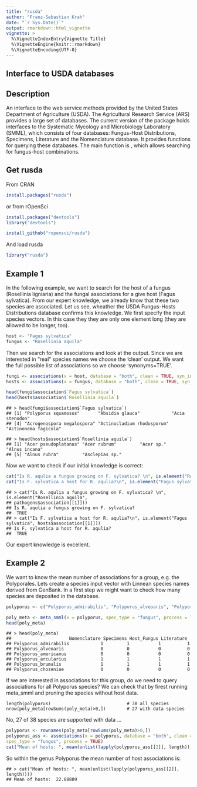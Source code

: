 ```yaml
---
title: "rusda"
author: "Franz-Sebastian Krah"
date: "`r Sys.Date()`"
output: rmarkdown::html_vignette
vignette: >
  %\VignetteIndexEntry{Vignette Title}
  %\VignetteEngine{knitr::rmarkdown}
  %\VignetteEncoding{UTF-8}
---
```


## Interface to USDA databases

## Description
An interface to the web service methods provided by the United States Department of Agriculture (USDA). The Agricultural Research Service (ARS) provides a large set of databases. The current version of the package holds interfaces to the Systematic Mycology and Microbiology Laboratory (SMML), which consists of four databases: Fungus-Host Distributions, Specimens, Literature and the Nomenclature database. It provides functions for querying these databases. The main function is \code{associations}, which allows searching for fungus-host combinations.

## Get rusda
From CRAN
```r
install.packages("rusda")
```
or from rOpenSci
```r
install.packages("devtools")
library("devtools")

install_github("ropensci/rusda")
```
And load rusda
```r
library("rusda")
```
## Example 1
In the following example, we want to search for the host of a fungus (Rosellinia ligniaria) and the fungal associations for a give host (Fagus sylvatica). From our expert knowledge, we already know that these two species are associated. Let us see, wheather the USDA Fungus-Hosts Distributions database confirms this knowledge. 
We first specify the input species vectors. In this case they they are only one element long (they are allowed to be longer, too).
```r
host <- "Fagus sylvatica"
fungus <- "Rosellinia aquila"
```
Then we search for the associations and look at the output. Since we are interested in "real" species names we choose the 'clean' output. We want the full possible list of associations so we choose 'synonyms=TRUE'. 
```r
fungi <- associations(x = host, database = "both", clean = TRUE, syn_include = TRUE, spec_type = "plant", process = TRUE)
hosts <- associations(x = fungus, database = "both", clean = TRUE, syn_include = TRUE, spec_type = "fungus", process = TRUE)

head(fungi$association$`Fagus sylvatica`)
head(hosts$association$`Rosellinia aquila`)
```

```
## > head(fungi$association$`Fagus sylvatica`)
## [1] "Polyporus squamosus"       "Absidia glauca"            "Acia stenodon"            
## [4] "Acrogenospora megalospora" "Actinocladium rhodosporum" "Actinonema fagicola"

## > head(hosts$association$`Rosellinia aquila`)
## [1] "Acer pseudoplatanus" "Acer rubrum"         "Acer sp."            "Alnus incana"       
## [5] "Alnus rubra"         "Asclepias sp." 
```

Now we want to check if our initial knowledge is correct:
```r
cat("Is R. aqulia a fungus growing on F. sylvatica? \n", is.element("Rosellinia aquila", pathogens$association[[1]]))
cat("Is F. sylvatica a host for R. aqulia?\n", is.element("Fagus sylvatica", hosts$association[[1]]))
```

```
## > cat("Is R. aqulia a fungus growing on F. sylvatica? \n", is.element("Rosellinia aquila",
## pathogens$association[[1]]))
## Is R. aqulia a fungus growing on F. sylvatica? 
##  TRUE
## > cat("Is F. sylvatica a host for R. aqulia?\n", is.element("Fagus sylvatica", hosts$association[[1]]))
## Is F. sylvatica a host for R. aqulia?
##  TRUE
```
Our expert knowledge is excellent.

## Example 2
We want to know the mean number of associations for a group, e.g. the Polyporales. Lets create a species input vector with Linnean species names derived from GenBank. In a first step we might want to check how many species are deposited in the database.
```r
polyporus <- c("Polyporus_admirabilis", "Polyporus_alveoaris", "Polyporus_americanus", "Polyporus_arcularius", "Polyporus_brumalis", "Polyporus_chozeniae", "Polyporus_ciliatus", "Polyporus_corylinus", "Polyporus_craterellus", "Polyporus_dictyopus", "Polyporus_favescens", "Polyporus_fraxineus", "Polyporus_gayanus", "Polyporus_grammocephalus", "Polyporus_guianensis", "Polyporus_lepideus", "Polyporus_leprieurii", "Polyporus_leptocephalus", "Polyporus_longiporus", "Polyporus_melanopus", "Polyporus_meridionalis", "Polyporus_pinsitus", "Polyporus_pseudobetulinus", "Polyporus_radicatus", "Polyporus_rhizophilus", "Polyporus_squamosus", "Polyporus_squamulosus", "Polyporus_submelanopus", "Polyporus_subvarius", "Polyporus_tenuiculus", "Polyporus_tessellatus", "Polyporus_tricholoma", "Polyporus_tuberaster", "Polyporus_tubiformis", "Polyporus_udus", "Polyporus_umbellatus", "Polyporus_varius", "Polyporus_virgatus")

poly_meta <- meta_smml(x = polyporus, spec_type = "fungus", process = TRUE)
head(poly_meta)
```
```
## > head(poly_meta)
##                      Nomenclature Specimens Host_Fungus Literature
## Polyporus_admirabilis            1         1           1          1
## Polyporus_alveoaris              0         0           0          0
## Polyporus_americanus             0         0           0          0
## Polyporus_arcularius             1         1           1          1
## Polyporus_brumalis               1         1           1          1
## Polyporus_chozeniae              0         0           0          0
```
If we are interested in associations for this group, do we need to query associations for all Polyporus species? We can check that by firest running meta_smml and pruning the species without host data.

```
length(polyporus)                             # 38 all species
nrow(poly_meta[rowSums(poly_meta)>0,])        # 27 with data species
```
No, 27 of 38 species are supported with data ...
```r
polyporus <- rownames(poly_meta[rowSums(poly_meta)>0,])
polyporus_ass <- associations(x = polyporus, database = "both", clean = TRUE, syn_include = TRUE,
spec_type = "fungus", process = TRUE)
cat("Mean of hosts: ", mean(unlist(lapply(polyporus_ass[[2]], length))))
```
So within the genus Polyporus the mean number of host associations is:
```
## > cat("Mean of hosts: ", mean(unlist(lapply(polyporus_ass[[2]], length))))
## Mean of hosts:  22.88889
```
